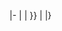 <noinclude>{{ToDo1}}</noinclude>
|-
| {{{1|Objective}}}
| {{{2|{{progress}}}}}
| {{{3|[[User:Example|Example]]}}}<noinclude>
|}</noinclude>
